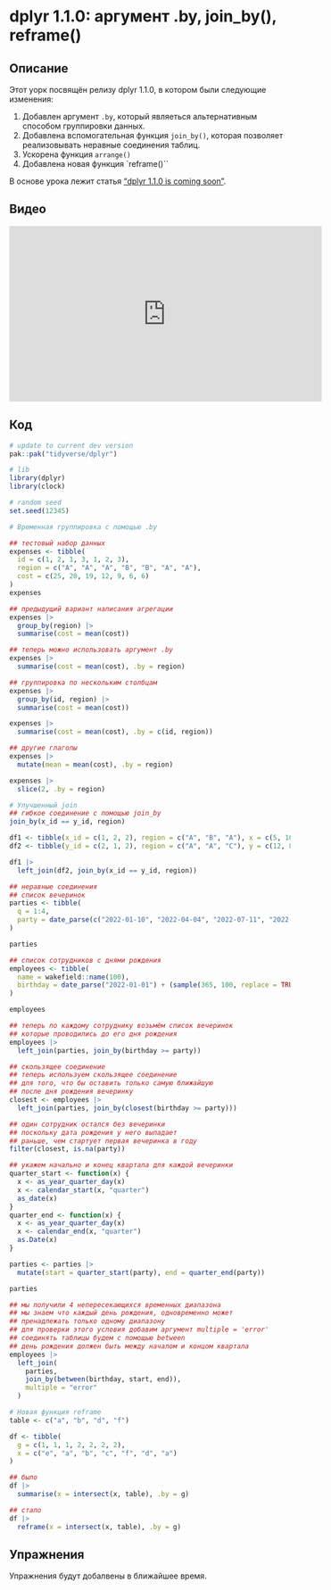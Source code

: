 # dplyr 1.1.0: аргумент .by, join_by(), reframe()

## Описание
Этот уорк посвящён релизу dplyr 1.1.0, в котором были следующие изменения:

1. Добавлен аргумент `.by`, который являеться альтернативным способом группировки данных.
2. Добавлена вспомогательная функция `join_by()`, которая позволяет реализовывать неравные соединения таблиц.
3. Ускорена функция `arrange()`
4. Добавлена новая функция `reframe()``

В основе урока лежит статья ["dplyr 1.1.0 is coming soon"](https://www.tidyverse.org/blog/2022/11/dplyr-1-1-0-is-coming-soon/).

## Видео
<iframe width="560" height="315" src="https://www.youtube.com/embed/VBhhGavnrtI?enablejsapi=1" title="YouTube video player" frameborder="0" allow="accelerometer; autoplay; clipboard-write; encrypted-media; gyroscope; picture-in-picture" allowfullscreen></iframe>

## Код
```r
# update to current dev version
pak::pak("tidyverse/dplyr")

# lib
library(dplyr)
library(clock)

# random seed
set.seed(12345)

# Временная группировка с помощью .by

## тестовый набор данных
expenses <- tibble(
  id = c(1, 2, 1, 3, 1, 2, 3),
  region = c("A", "A", "A", "B", "B", "A", "A"),
  cost = c(25, 20, 19, 12, 9, 6, 6)
)
expenses

## предыдущий вариант написания агрегации
expenses |>
  group_by(region) |> 
  summarise(cost = mean(cost))

## теперь можно использовать аргумент .by
expenses |>
  summarise(cost = mean(cost), .by = region)

## группировка по нескольким столбцам
expenses |>
  group_by(id, region) |>
  summarise(cost = mean(cost))

expenses |>
  summarise(cost = mean(cost), .by = c(id, region))

## другие глаголы
expenses |>
  mutate(mean = mean(cost), .by = region)

expenses |>
  slice(2, .by = region)

# Улучшенный join
## гибкое соединение с помощью join_by
join_by(x_id == y_id, region)

df1 <- tibble(x_id = c(1, 2, 2), region = c("A", "B", "A"), x = c(5, 10, 4))
df2 <- tibble(y_id = c(2, 1, 2), region = c("A", "A", "C"), y = c(12, 8, 7))

df1 |>
  left_join(df2, join_by(x_id == y_id, region))

## неравные соединения
## список вечеринок
parties <- tibble(
  q = 1:4,
  party = date_parse(c("2022-01-10", "2022-04-04", "2022-07-11", "2022-10-03"))
)

parties

## список сотрудников с днями рождения
employees <- tibble(
  name = wakefield::name(100),
  birthday = date_parse("2022-01-01") + (sample(365, 100, replace = TRUE) - 1)
)

employees

## теперь по каждому сотруднику возьмём список вечеринок
## которые проводились до его дня рождения
employees |>
  left_join(parties, join_by(birthday >= party))

## скользящее соединение
## теперь используем скользящее соединение
## для того, что бы оставить только самую ближайшую
## после дня рождения вечеринку
closest <- employees |>
  left_join(parties, join_by(closest(birthday >= party)))

## один сотрудник остался без вечеринки
## поскольку дата рождения у него выпадает
## раньше, чем стартует первая вечеринка в году
filter(closest, is.na(party))

## укажем начально и конец квартала для каждой вечеринки
quarter_start <- function(x) {
  x <- as_year_quarter_day(x)
  x <- calendar_start(x, "quarter")
  as_date(x)
}
quarter_end <- function(x) {
  x <- as_year_quarter_day(x)
  x <- calendar_end(x, "quarter")
  as.Date(x)
}

parties <- parties |>
  mutate(start = quarter_start(party), end = quarter_end(party))

parties

## мы получили 4 непересекающихся временных диапазона
## мы знаем что каждый день рождения, одновременно может
## пренадлежать только одному диапазону
## для проверки этого условия добавим аргумент multiple = 'error'
## соединять таблицы будем с помощью between
## день рождения должен быть между началом и концом квартала
employees |>
  left_join(
    parties, 
    join_by(between(birthday, start, end)),
    multiple = "error"
  )

# Новая функция reframe
table <- c("a", "b", "d", "f")

df <- tibble(
  g = c(1, 1, 1, 2, 2, 2, 2),
  x = c("e", "a", "b", "c", "f", "d", "a")
)

## было
df |>
  summarise(x = intersect(x, table), .by = g)

## стало
df |>
  reframe(x = intersect(x, table), .by = g)

```

## Упражнения
Упражнения будут добалвены в ближайшее время.
